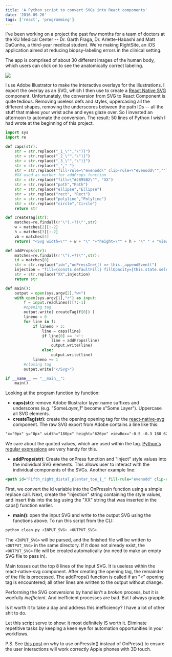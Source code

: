 ```yaml
---
title: 'A Python script to convert SVGs into React components'
date: '2016-09-26'
tags: ['react', 'programming']
---
```


I've been working on a project the past few months for a team of doctors at the KU Medical Center -- Dr. Garth Fraga, Dr. Arlette-Habashi and Matt DaCunha, a third-year medical student. We're making RightSite, an iOS application aimed at reducing biopsy-labeling errors in the clinical setting.

The app is comprised of about 30 different images of the human body, which users can click on to see the anatomically correct labeling.

![](/static/images/illustrator-to-react/demo.gif)

I use Adobe Illustrator to make the interactive overlays for the illustrations. I export the overlay as an SVG, which I then use to create a [React Native SVG](https://github.com/react-native-community/react-native-svg) component. Unfortunately, the conversion from SVG to React Component is quite tedious. Removing useless defs and styles, uppercasing all the different shapes, removing the underscores between the path IDs -- all the stuff that makes your wrist ache and eyes glaze over. So I invested an afternoon to automate the conversion. The result: 50 lines of Python I wish I had wrote at the beginning of this project.

```python
import sys
import re

def caps(str):
    str = str.replace("_1_\"","\")}")
    str = str.replace("_2_\"","\")}")
    str = str.replace("_3_\"","\")}")
    str = str.replace("_"," ")
    str = str.replace("fill-rule=\"evenodd\" clip-rule=\"evenodd\"","")
    #XX used as marker for addProps function
    str = str.replace("fill=\"#2895B2\"", "XX")
    str = str.replace("path","Path")
    str = str.replace("ellipse","Ellipse")
    str = str.replace("rect", "Rect")
    str = str.replace("polyline","Polyline")
    str = str.replace("circle","Circle")
    return str

def createTag(str):
    matches=re.findall(r'\"(.+?)\"',str)
    w = matches[2][:-2]
    h = matches[3][:-2]
    vb = matches[4]
    return( "<Svg width=\"" + w + "\" "+"height=\"" + h + "\" " + "viewBox=\"" + vb + "\">\n" )

def addProps(str):
    matches=re.findall(r'\"(.+?)\"',str);
    id = matches[0]
    str = str.replace("id=","onPressIn={() => this._appendEvent(")
    injection = "fill={consts.defaultFill} fillOpacity={this.state.selected == \""+ id + "\" ? consts.selected : consts.visible}"
    str = str.replace("XX",injection)
    return str

def main():
    output = open(sys.argv[2],"w+")
    with open(sys.argv[1],"r") as input:
        f = input.readlines()[7:-1]
        #opening tag
        output.write( createTag(f[0]) )
        lineno = 0
        for line in f:
            if lineno > 3:
                line = caps(line)
                if line[0] == '<':
                    line = addProps(line)
                    output.write(line)
                else:
                    output.write(line)
            lineno += 1
        #closing tag
        output.write("</Svg>")

if __name__ == "__main__":
    main()
```

Looking at the program function by function:

- **caps(str)**: remove Adobe Illustrator layer name suffixes and underscores (e.g. "Some*Layer_1*" become s"Some Layer"). Uppercase all SVG elements.
- **createTag(str)**: create the opening opening tag for the [react-native-svg](https://github.com/react-native-community/react-native-svg) component. The raw SVG export from Adobe contains a line like this:

```svg
"x="0px" y="0px" width="180px" height="626px" viewBox="-0.5 -0.3 180 626"
```

We care about the quoted values, which are used within the tag. [Python's regular expressions](https://docs.python.org/2/library/re.html) are very handy for this.

- **addProps(str)**: Create the onPress function and "inject" style values into the individual SVG elements. This allows user to interact with the individual components of the SVGs. Another example line:

```svg
<path id="Fifth_right_distal_plantar_toe_1_" fill-rule="evenodd" clip-rule="evenodd" fill="#2895B2" d="..."/>
```

First, we convert the id variable into the OnPressIn function using a simple replace call. Next, create the "injection" string containing the style values, and insert this into the tag using the "XX" string that was inserted in the caps() function earlier.

- **main()**: open the input SVG and write to the output SVG using the functions above. To run this script from the CLI:

```bash
python clean.py <INPUT_SVG> <OUTPUT_SVG>
```

The `<INPUT_SVG>` will be parsed, and the finished file will be written to `<OUTPUT_SVG>` in the same directory. If it does not already exist, the `<OUTPUT_SVG>` file will be created automatically (no need to make an empty SVG file to pass in).

Main tosses out the top 8 lines of the input SVG. It is useless within the react-native-svg component. After creating the opening tag, the remainder of the file is processed. The addProps() function is called if an "\<" opening tag is encountered; all other lines are written to the output without change.

Performing the SVG conversions by hand isn't a _broken_ process, but it is woefully _inefficient_. And inefficient processes are bad. But I always grapple.

Is it worth it to take a day and address this inefficiency? I have a lot of other shit to do.

Let this script serve to show: it most definitely IS worth it. Eliminate repetitive tasks by keeping a keen eye for automation opportunities in your workflows.

P.S. See [this post](https://github.com/react-native-community/react-native-svg/issues/157) on why to use onPressIn() instead of OnPress() to ensure the user interactions will work correctly Apple phones with 3D touch.
